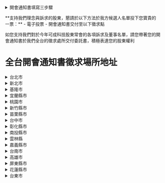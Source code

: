 <div className='container mx-auto p-4 [&_summary]:my-4 [&_summary]:p-4 [&_summary]:cursor-pointer [&_summary]:hover:bg-brand-green/10'>

<details>
  <summary className="border-2 border-[#30a3e6] rounded-4xl animate-bounce">開會通知書填寫三步驟</summary>
  
![](/images/instruction.jpg)
</details>

<p className='text-2xl my-4'>
**支持我們理念與訴求的股東，懇請於以下方法於我方候選人名單投下您寶貴的一票：**
- 電子投票
- 開會通知書交付至以下徵求點

如您支持我們對於今年可成科技股東常會的各項訴求及董事名單，請您帶著您的開會通知書於我們全台的徵求處所交付委託書，積極表達您的股東權利
</p>


# 全台開會通知書徵求場所地址

<details>
  <summary>台北市</summary>

| 徵求場所地址                                                       | 電話          |
| ------------------------------------------------------------------|-------------|
| 台北市中正區博愛路 80 號 B1                                        | (02)2388-8750 |
| 台北市中正區重慶南路一段 10 號 1 樓                                | 0966-136-379  |
| 台北市中正區重慶南路一段 13 號(胡椒餅隔壁彩券行內)                 | (02)2375-3556 |
| 台北市中正區重慶南路一段 18 號（日野苑飯店旁邊）                   | (02)2351-6733 |
| 台北市中正區重慶南路三段 111 號 1 樓（欣泰廚具）                   | (02)2365-6701 |
| 台北市中正區南昌路一段 31 巷 16 號（南門市場後）                   | (02)2351-6733 |
| 台北市中正區武昌街一段 2 之 1 號 1 樓                              | 0980-137-002  |
| 台北市中正區武昌街一段 8 號                                        | (02)8972-5568 |
| 台北市中正區武昌街一段 16 巷 10 號 1 樓&2 樓之 1                   | (02)2311-1376 |
| 台北市中正區館前路 6 號 12 樓之 8（捷運台北車站新光三越出口）      | (02)2331-2141 |
| 台北市中正區懷寧街 42 之 1 號 1 樓（心泰軟異國料理便當）           | (02)2331-6372 |
| 台北市中正區懷寧街 74 號                                           | (02)8972-5210 |
| 台北市中正區懷寧街 74 號(中國信託旁邊)                             | 0978-003-540  |
| 台北市中正區懷寧街 76 號 1 樓(壹咖啡彩券行)                        | 0980-137-003  |
| 台北市中正區中華路二段 301 巷 4 號(黃豆家豆花店旁邊)               | (02)2339-1391 |
| 台北市中正區寧波東街 22-1 號(早香早餐吧)                           | (02)2322-5364 |
| 台北市中正區新生南路一段 138 之 1 號                               | (02)2740-8229 |
| 台北市萬華區大理街 22 號(捷運龍山寺站 3 號出口對面)                | (02)2336-3999 |
| 台北市萬華區東園街 68-1 號 2 樓(由 66 巷 2 弄進入)                 | (02)2307-1773 |
| 台北市大同區重慶北路三段 281 號（金旺來彩劵行）                    | (02)2595-6189 |
| 台北市大同區重慶北路三段 296 巷 16 號                              | (02)2552-8400 |
| 台北市大同區南京西路 163 號 1 樓 97 室                             | (02)2555-7396 |
| 台北市大同區延平北路二段 96 號（華銀警衛室）                       | (02)2555-7396 |
| 台北市大同區延平北路二段 109 號（優達刻印配鑰）                    | (02)2556-3138 |
| 台北市大同區承德路三段 206 之 2 號（承三 208 巷口）                | (02)2595-6189 |
| 台北市大同區承德路三段 231 號(彩券行)                              | (02)2592-6278 |
| 台北市中山區建國北路一段 96 號                                     | 0972-891-240  |
| 台北市中山區合江街 123 號-久振堂香舖(錦州民權中間)                 | (02)2505-2215 |
| 台北市中山區合江街 188 巷 2 號 1 樓                                | (02)2506-2926 |
| 台北市中山區農安街 109 號 1 樓(中原街口)                           | 0955-480-000  |
| 台北市中山區吉林路 144 巷 10 號 2 樓                               | (02)2563-5077 |
| 台北市中山區吉林路 376 號（教堂旁彩券行）                          | (02)2535-0758 |
| 台北市中山區吉林路 426 號                                          | (02)2597-1040 |
| 台北市中山區松江路 108 巷 29 號 1 樓（欣大文具店）                 | (02)2542-6127 |
| 台北市中山區松江路 123 巷 8 號 2 樓（南京東路口）                  | (02)2501-5528 |
| 台北市中山區龍江路 155 巷 6 號 1 樓（長春路口）                    | (02)2718-0952 |
| 台北市中山區民生東路二段 148 號 Toffee 服飾(松江路口,路易莎旁)     | (02)2542-9368 |
| 台北市松山區民生東路四段 80 巷 5 號                                | (02)2547-3039 |
| 台北市松山區三民路 136 巷 12 號 1 樓                               | (02)2762-5690 |
| 台北市松山區延吉街 12 號 1 樓（吉仁鎖店）                          | (02)2578-0782 |
| 台北市松山區東興路 5 號 1 樓(統一證正對面)                         | 0958-327-999  |
| 台北市大安區信義路二段 98 號(彩券行)                               | (02)2358-1861 |
| 台北市大安區延吉街 135 之 2 號 7 樓（忠孝東路口）                  | (02)2778-3412 |
| 台北市大安區延吉街 153-4 號                                        | (02)8771-3691 |
| 台北市大安區光復南路 578 號 2 樓之 1(信義路口永和豆漿旁)           | 0916-563-248  |
| 台北市大安區復興南路一段 321 號 1 樓 A17 室（捷運大安站 6 號出口） | (02)2501-5529 |
| 台北市大安區敦化南路二段 11 巷 22 號（敦南信義路口）               | (02)2706-388  | 9   |
| 台北市大安區敦化南路二段 81 巷 45 弄 27 號                         | (02)2701-6245 |
| 台北市大安區泰順街 46-1 號(奇威藥局)                               | (02)2365-1110 |
| 台北市大安區永康街 2 巷 4 號(手機殼專賣)                           | 0933-225-092  |
| 台北市大安區新生南路一段 149-11 號 1 樓(彩券行)                    | (02)2705-8885 |
| 台北市大安區瑞安街 230 號                                          | (02)2708-6046 |
| 台北市大安區和平東路三段 228 巷 34 號(彩券行)                      | (02)8732-5595 |
| 台北市大安區通化街 13 號                                           | 02)2709-8668  |
| 台北市信義區虎林街 100 巷 17 號 1 樓                               | (02)2753-5992 |
| 台北巿信義區永吉路 180 巷 14 號(鴻睿商行)                          | (02)2763-2710 |
| 台北市信義區永吉路 278 巷 27 弄 32 號 1 樓(永吉市場旁)             | (02)8787-5802 |
| 台北市信義區松山路 627-1 號(登寶眼鏡行,福德松山路口)               | (02)2727-4788 |
| 台北市士林區承德路四段 10 巷 57 號                                 | 0932-135-683  |
| 台北市士林區文林路 173 號(大北路口彩券行)                          | (02)2881-7777 |
| 台北市士林區中正路 403 號(彩券行)                                  | (02)2883-3637 |
| 台北市士林區德行東路 92 號（檳榔店內-忠誠牛肉麵旁）                | (02)2828-2007 |
| 台北市士林區德行東路 95 號(芝加哥數位影像)                         | (02)2838-2572 |
| 台北市北投區致遠一路二段 117 號 1 樓（彩劵行-陽信銀旁）            | (02)2827-9151 |
| 台北市北投區致遠二路 116 號(僑王機車行)                            | (02)2820-5708 |
| 台北市北投區明德路 152 號(彩券行)                                  | (02)2828-0169 |
| 台北市北投區裕民六路 90 巷 1 弄 20 號(近石牌捷運富邦證券後)        | (02)2827-3035 |
| 台北市北投區中央北路一段 145 號(彩券行)                            | (02)2897-4747 |
| 台北市北投區大興街 23 巷 4 號(全聯福利後面)                        | (02)2895-6645 |
| 台北市內湖區成功路四段 61 巷 32 弄 14 號 1 樓（冠博未上市）        | (02)8792-9175 |
| 台北市內湖區環山路一段 63 號                                       | (02)2798-5827 |
| 台北市內湖區金湖路 2 號(近捷運內湖站 2 號出口)                     | (02)2791-8777 |
| 台北市內湖區康寧路一段 141 號(台灣彩券)                            | (02)2793-3277 |
| 台北市南港區八德路四段 909 號 1 樓(貓狗 909)                       | 0975-756-871  |
| 台北市南港區福德街 311 號（伊美自助洗衣店）                        | (02)2786-7680 |
| 台北市文山區羅斯福路六段 268 號 1 樓（順明眼鏡行）                 | (02)2931-1663 |
| 台北市文山區興隆路一段 65 號 1 樓（798 羊肉）                      | (02)2933-0571 |
| 台北市文山區景明街 1 號(興隆路一段 138 號 OK 便利商店旁)           | (02)2935-5555 |

</details>

<details>
  <summary>新北市</summary>

| 徵求場所地址                                                       | 電話          |
| ------------------------------------------------------------------|-------------|
|新北市淡水區中山路95巷18號1樓 | (02)2620-4121
|新北市汐止區康寧街414號1樓（宥鈞安全帽） | (02)2695-3448
|新北市土城區中央路二段50巷16弄1號1樓（日月光對面巷子內） | (02)2273-0628
|新北市土城區學府路一段98巷24號（廣福派出所對面巷子） | (02)2262-0589
|新北市土城區青雲路176號1樓(名田水電行) | (02)2262-3556
|新北市土城區裕生路83巷21號(樂利國小旁) | (02)2265-5723
|新北市板橋區文化路一段188巷7 弄40號（油庫市場內） | (02)2257-2976
|新北市板橋區五權街65巷10號（五權公園口） | (02)2954-4325
|新北市板橋區東門街30之2號1樓之2（府中1號出口） | (02)2956-2019
|新北市板橋區長安街138巷1-1號(海山高中部後面，學盟補習班旁) | (02)2963-7878
|新北市新店區中正路187之1號(南記鎖匙刻印行) | (02)2913-3480
|新北市新店區中正路247巷4弄2號（OK超商巷內） | (02)2916-0308
|新北市新店區中正路380號(永利機車行、耕莘醫院旁) | (02)2218-4748
|新北市永和區得和路373巷31弄11號1樓（原永元路） | (02)2920-8426
|新北市永和區中正路653號（和欣機車行） | (02)2920-8426
|新北市永和區中和路591號(金鴻興鐘錶行) | (02)2927-0606
|新北市中和區泰和街32號1樓（品宏機車行） | (02)2231-1618
|新北市中和區連城路348號（天下武裝） | (02)2231-1618
|新北市中和區景平路425號 | (02)2246-5010
|新北市中和區景安路35號1樓(無患子環保洗衣店) | (02)2949-3528
|新北市新莊區公園一路70巷2號（阿耀的店旁巷） | (02)2993-1020
|新北市新莊區新泰路225巷8號1樓（品皇咖啡） | (02)2992-9523
|新北市新莊區新泰路225巷23弄12號(台北富邦銀行隔壁巷弄內) | (02)2992-4784
|新北市新莊區中港路288巷70號 | 0971-797-298
|新北市樹林區保安二街19號（國清電器） | (02)2681-3471
|新北市樹林區中山路1段205號(小馬租車) | 0932-921-357
|新北市三峽區民生街154號B19(民生花坊旁) | 0970-476-060
|新北市三峽區復興路42巷3號1樓 | 0963-081-570
|新北市鶯歌區中正一路93號（全國寢具行） | (02)2677-2049
|新北市鶯歌區建國路57號（山姆幼兒園對面） | 0958-168-266
|新北市三重區安樂街46號（正義北路247號全家旁巷內） | (02)2980-4817
|新北市三重區集美街23號（龍佳照相館） | (02)2978-8331
|新北市三重區重陽路一段118號(春米早午餐店)稅捐處正對面 | (02)2982-4289
|新北市三重區文化北路226巷46號1樓（正義北路八方雲集後） | (02)2982-4608
|新北市蘆洲區中山二路36巷31號 1樓（雜貨店） | (02)2285-0627
|新北市蘆洲區中正路185巷76號(中古電視維修買賣) | (02)2848-8984
</details>

<details>
  <summary>基隆市</summary>

| 徵求場所地址                                                       | 電話          |
| ------------------------------------------------------------------|-------------|
|基隆市仁愛區愛三路87號4樓之15（仁愛眼鏡4樓） | (02)2425-7224|
|基隆市仁愛區孝二路29巷9號1樓 | (02)24250062|
|基隆市信義區東信路246號(A.D HAIR) | (02)2466-0233|
|基隆市七堵區光明路17號 | (02)2456-6009|
|基隆市七堵區福一街214號(綜合鞋店) | 0915-530-630|
</details>

<details>
  <summary>宜蘭縣市</summary>

| 徵求場所地址                                                       | 電話          |
| ------------------------------------------------------------------|-------------|
|宜蘭縣羅東鎮博愛路14號 | (03)955-0661|
|宜蘭縣羅東鎮林森路111號(諾貝爾麵包店後面) | 0928-740-835|
|宜蘭縣宜蘭市農權路180號(晨昇早點斜對面) | 0905-301-645|
|宜蘭縣宜蘭市武營街84號 | 0958-616-137|
</details>

<details>
  <summary>桃園市</summary>

| 徵求場所地址                                                       | 電話          |
| ------------------------------------------------------------------|-------------|
|桃園市中壢區中台路15號（近中壢監理站、圖書館、路易莎） | (03)426-0715|
|桃園市中壢區民權路214號(萬利市場對面7-11巷口進入) | (03)494-9706|
|桃園市中壢區環北路577號(中華六福茶具百貨) | (03)462-3043|
|桃園市中壢區永福路987號(嘉又專業鎖店) | (03)463-1822|
|桃園市桃園區愛八街15號（麵包同話後方） | (03)335-7025|
|桃園市桃園區中山東路199號(青溪國中對面) | (03)331-8844|
|桃園市桃園區國聖一街191號(愛買後面，宏昌13街國聖一街交叉口) | 0965-355-336|
|桃園市八德區和平路170號(全順汽車修理廠) | 0965-355-336|
|桃園市八德區東勇街69巷21號（屈臣氏義勇店後巷） | (03)367-1202|
|桃園市楊梅區新成路120號（永成自行車行） | (03)475-6783|
|桃園市龍潭區龍青路3號-刻印行(台灣銀行對面) | (03)480-1964|
|桃園市蘆竹區奉化路54號 | 0936-584-639|

</details>

<details>
  <summary>新竹縣市</summary>

| 徵求場所地址                                                       | 電話          |
| ------------------------------------------------------------------|-------------|
|新竹市北大路305巷8號（國泰世華旁巷） | (03)523-7681|
|新竹市北區和福街3號(北大路鬍鬚張旁邊巷子) | (03)523-6082|
|新竹市東區西大路97巷8號(牛肉麵巷內) | (03)526-8892|
|新竹市東區光復路一段329巷6號(家樂福旁巷內) | (03)579-8131|
|新竹市光復路一段278號（元大、台新金對面） | 0987-519-892|
|新竹縣竹北市博愛街379號(博愛街郵局對面) | (03)555-5276|
|新竹縣竹北市民權街18號（寶寶園生活百貨） | (03)551-4141|
|新竹縣湖口鄉中正路一段143號(君育手工藝行) | (03)590-6019|
|新竹縣新豐鄉忠孝路33號(P8精品服飾) | 0980-705-116|
|新竹縣新埔鎮中正路546號(新生照相館) | (03)588-3028|
|新竹縣關西鎮南京路31號(薰衣草服飾) | (03)587-9551|
|新竹縣竹東鎮中正路7號 | (03)594-2471|
|新竹縣竹東鎮中興路三段291號 | 0955-904-166|

</details>

<details>
  <summary>苗栗縣市</summary>

| 徵求場所地址                                                       | 電話          |
| ------------------------------------------------------------------|-------------|
|苗栗縣竹南鎮龍泉街33號 | 0921-480-228|
|苗栗縣頭份市維新路35號（竹南南地下道全家福鞋店正對面） | (037)627-163|
|苗栗市忠孝路196號（三言兩語簡餐店） | (037)362-196|
|苗栗市福星里10鄰福園街72號1樓(靠近北平四海小館旁) | (037)276-045|
|苗栗市中正路429號(黃明玲皮膚科對面) | 0905-334-770|

</details>

<details>
  <summary>台中市</summary>

| 徵求場所地址                                                       | 電話          |
| ------------------------------------------------------------------|-------------|
|台中市南區正義街133巷2之1號（劉永洲） | (04)2287-2837|
|台中市南區高工路56號（利百加健康屋） | (04)2265-9940|
|台中市西區金山路49之5號 | (04)2372-4785|
|台中市西區五權五街180號(蒙娜麗莎,近忠明南路口) | (04)2376-9885|
|台中市北區太平路217號（正美洗衣店） | (04)2201-4514|
|台中市北區英才路184號1樓-陳素菡(大麵羹斜對面) | (04)2203-9343|
|台中市北屯區崇德二路二段82號 | (04)2247-6687|
|台中市北屯區祥順五街102號 | 0928-630-921|
|台中市西屯區黎明路三段487號（東帝視障按摩養生館） | (04)2707-0056|
|台中市南屯區大英街318號1樓(永春不動產) | (04)2320-1378|
|台中市南屯區南屯路二段116號（匯芳書局） | (04)2471-5092|
|台中市西屯區福上巷327號(近文華路) | (04)2452-1306|
|台中市太平區成功東路255號（建興路口） | (04)2277-1106|
|台中市太平區中興東路30號（新民書局） | (04)2277-1801|
|台中市太平區中興東路32號(窗簾專賣店) | (04)2275-4916|
|台中市大里區中興路二段396-2號(美達行) | (04)2485-1222|
|台中市大里區德芳路二段27號（享宸養生館） | (04)2407-3827|
|台中市大里區永興路116號（沛琪洗衣店） | (04)2482-4992|
|台中市霧峰區中正路788之1號（沅寶王彩券行） | (04)2339-3800|
|台中市烏日區中華路562號（宏仁汽車材料） | (04)2338-4175|
|台中市豐原區豐陽路3號（7-11對面） | (04)2524-2955|
|台中市豐原區豐西里14鄰忠孝街79巷40號 | 0981-773-228|
|台中市龍井區觀光路135巷68號 | (04)2635-7570|
|台中市清水區光華路43巷2號 | (04)2622-0217|
|台中市大甲區大甲街23號 | 0983-682-764|
|台中市大甲區青年路33之1號 | (04)2681-6841|
|台中市大雅區民生路一段133巷21號(國泰世華銀巷子進入) | (04)2560-3566|
|台中市沙鹿區鎮南路二段279號(松邦文具) | (04)2635-6360|

</details>

<details>
  <summary>彰化縣市</summary>

| 徵求場所地址                                                       | 電話          |
| ------------------------------------------------------------------|-------------|
|彰化市中正路二段560巷22號（彰安國中旁巷內） | (04)722-4669|
|彰化市中山路二段885-2號1樓(金伍翔鋁門窗) | (04)720-1027|
|彰化市三民路237巷57號 | (04)729-9815|
|彰化縣鹿港鎮三民路260號 | (04)777-2715|
|彰化縣鹿港鎮永安二路120巷3號(鹿港至誠慈善會巷子內) | 0928-017-984|
|彰化縣員林市中山南路191巷6號（原址188號對面巷第3間） | (04)835-0257|
|彰化縣員林市大仁街1號(大同路二段全家便利商店斜對面) | (04)834-4546|
|彰化縣和美鎮中興路2段21號 | (04)755-5821|
|彰化縣伸港鄉中興路一段301號(國品電信企業) | 0933-599-998|
|彰化縣永靖鄉瑚璉路147號（萱滷味） | 0939-668-076|
|彰化縣田中鎮中山街335巷28號（謝英代書） | (04)874-2818|
|彰化縣田中鎮員集路二段418號(建興五金行) | (04)874-2611|
|彰化縣北斗鎮中山路一段266號（萬八火鍋斜對面） | 0926-901-746|
|彰化縣北斗鎮文苑東路77號(金寶山五金大賣場)藝林書局旁 | (04)888-0606|
|彰化縣溪湖鎮彰水路三段375號(道安醫院斜對面) | (04)882-9988|
|彰化縣二林鎮儒林路二段358號(久鎰百貨行) | (04)896-0103|

</details>

<details>
  <summary>南投縣市</summary>

| 徵求場所地址                                                       | 電話          |
| ------------------------------------------------------------------|-------------|
|南投市民族路215號（廣元藥局旁） | 0988-217-969|
|南投市中興路74巷6號（文和煙酒巷內） | 0928-316-741|
|南投市彰南路一段1078號(南投國小對面) | (049)222-2366|
|南投縣草屯鎮炎峰街3之7號（土銀斜對面） | (049)232-7456|
|南投縣草屯鎮和興街25號(草屯形象商圈) | (049)230-2225|
|南投縣竹山鎮建國二路98號(阿樹米行) | (049)263-0350|

</details>

<details>
  <summary>雲林縣</summary>

| 徵求場所地址                                                       | 電話          |
| ------------------------------------------------------------------|-------------|
|雲林縣北港鎮文化路148號（永利牛排館） | 0921-700-416|
|雲林縣斗南鎮順安街133號（順益單車） | (05)596-3540|
|雲林縣虎尾鎮林森路二段23-1號（龍之海唱片行） | (05)633-8311|
|雲林縣斗六市九如街4號（圓拉麵） | (05)533-6202|
|雲林縣斗六市城頂街62-2號(明志動物醫院) | 0910-544-688|
|雲林縣西螺鎮平和路162號（新德記-野爵客） | (05)586-8886|

</details>

<details>
  <summary>嘉義縣市</summary>

| 徵求場所地址                                                       | 電話          |
| ------------------------------------------------------------------|-------------|
|嘉義市忠義街68號（蘭井街與光彩街中間） | (05)222-3203|
|嘉義市東區成仁街273之2號(靠近林森西路) | (05)276-6189|
|嘉義市西區忠義街123號(近中山路口第三家) | (05)222-2705|
|嘉義縣民雄鄉保生街32號 | (05)226-2722|
|嘉義縣民雄鄉福樂村埤角342號(嘉鴻書局) | (05)2219-989|
|嘉義縣民雄鄉福樂村埤角7號（google搜尋:埤角股東會紀念品） | 0932-961-980|
|嘉義縣水上鄉進學街19巷23號 | (05)268-5486|

</details>

<details>
  <summary>台南市</summary>

| 徵求場所地址                                                       | 電話          |
| ------------------------------------------------------------------|-------------|
|台南市中西區友愛東街15號（萬川餅店旁） | (06)228-6026|
|台南市中西區西門路二段407號1樓（舊大舞台對面） | (06)221-8925|
|台南市中西區民族路三段56號 | (06)221-1820|
|台南市中西區民生路二段272號(富邦大樓正對面) | (06)223-3958|
|台南市東區大同路一段45巷5號(東門圓環旁) | (06)214-1371|
|台南市東區仁和路84-3號(弘鼎文具店) | (06)260-6319|
|台南市東區小東路360號((國泰世華銀行正對面)) | (06)208-9267|
|台南市東區崇善路232巷17弄2號 | (06)260-3856|
|台南市東區裕農路647號（裕農安安藥局） | (06)208-5939|
|台南市北區公園路128號（好鄰居藥局） | (06)221-9015|
|台南市北區公園路128號2樓之9 | (06)221-9015|
|台南市安平區永華三街71號（茗茶作茶飲店） | (06)298-8703|
|台南市永康區復興路295號（廣大電器） | (06)313-8475|
|台南市永康區大灣路352號（雨田通訊行） | (06)271-7120|
|台南市永康區華興街104號1樓(華興理髮廳) | (06)312-0498|
|台南市永康區永康街97號 | (06)233-0877|
|台南市佳里區平等街119號(新光大樓旁) | (06)723-1560|
|台南市佳里區和平街1號 | (06)723-6975|
|台南市歸仁區中山路一段551號（燿瀅3C行動館） | (06)330-1065|
|台南市新營區永安街3之1號 （近交通台） | (06)635-0786|
|台南市新營區博愛街56-2號 | 0911-219-885|
|台南市新營區三民路128號(博大書局) | (06)632-6865|

</details>

<details>
  <summary>高雄市</summary>

| 徵求場所地址                                                       | 電話          |
| ------------------------------------------------------------------|-------------|
|高雄市前金區六合二路228號（市議會後面） | (07)201-4827|
|高雄市前金區自強一路100號(七賢二路口-櫻花廚具) | (07)211-1234|
|高雄市苓雅區正大路27號（輔仁路口轉入） | (07)723-1100|
|高雄市苓雅區青年一路163號之2（國民市場門口德興軒文具行） | (07)333-5635|
|高雄市苓雅區光華一路148-65號（義美食品旁天龍戶外） | (07)716-3735|
|高雄市新興區中正三路98號1樓（搜尋:高雄全通中正店） | (07)237-9898|
|高雄市新興區南台路45號（中正、南台路三信合作社對面） | (07)282-2088|
|高雄市三民區建興路192號（櫻花廚具） | (07)384-9900|
|高雄市三民區重慶街46號(後火車站中國信託後方) | (07)311-8641|
|高雄市三民區澄和路58巷16號 | 0929-043-518|
|高雄市三民區鼎泰街220號(全聯附近) | (07)-342-0508|
|高雄市小港區桂陽路259號(7-11旁，近桂林國小) | (07)793-1460|
|高雄市小港區華山路128之5號（華山國小旁櫻花廚具） | (07)806-4070|
|高雄市左營區海德路41號 | (07)582-1886|
|高雄市左營區立信路221號 | (07)556-0952|
|高雄市左營區自由二路410號(新葳美髮美容百貨) | (07)558-6399|
|高雄市仁武區仁新巷57號（成功文具行） | (07)371-1885|
|高雄市仁武區仁雄路13-22號（永順鎖印行全真中醫旁） | (07)373-7788|
|高雄市鹽埕區安石街39號(大仁市場後方) | (07)532-0447|
|高雄市鼓山區伊犁街31號(近九如國小) | (07)521-6315|
|高雄市前鎮區一心二路50號(華南銀行對面) | 0955-145705|
|高雄市鳳山區五甲二路241號（中華電信對面正大興安全帽） | (07)722-9124|
|高雄市鳳山區自強一路221號（多那之咖啡五甲店隔壁） | (07)831-2170|
|高雄市鳳山區中華街3-3號(高雄捷運鳳山站2號出口) | (07)741-4591|
|高雄市鳳山區光復路二段257號 | (07)799-1473|
|高雄市鳳山區凱旋路215號(聯邦銀行正對面) | (07)765-6657|
|高雄市鳳山區三誠路13號(近五甲廟、福誠高中) | (07)823-0388|
|高雄市鳳山區文化西路17-7號（文化西路轉入） | (07)777-8800|
|高雄市鳳山區維新路97-1號（馬光中醫斜對面） | (07)741-1762|
|高雄市大寮區鳳屏一路458號（潔盈美容美髮材料行） | (07)703-3872|
|高雄市大寮區鳳林三路793號(近黃昏市場) | (07)782-5356|
|高雄市林園區仁愛里文聖街128巷16號 | (07)642-1754|
|高雄市林園區仁愛路216巷2號（快樂髮廊） | (07)641-4400|
|高雄市楠梓區後昌路837巷51號1樓(全聯福利中心斜對面) | (07)360-5953|
|高雄市楠梓區土庫路15號(台糖量販斜對面) | (07)351-8476|
|高雄市岡山區公園東路124號 | (07)623-6250|

</details>

<details>
  <summary>屏東縣市</summary>

| 徵求場所地址                                                       | 電話          |
| ------------------------------------------------------------------|-------------|
|屏東市中正路131號（秀波股務） | (08)765-7277|
|屏東市自由路765號(國民餐廳對面) | 0986-803-018|
|屏東市復興路205號 | 0986-803-018|
|屏東縣潮州鎮延平路136號（國泰大樓旁） | (08)789-0748|

</details>

<details>
  <summary>花蓮縣市</summary>

| 徵求場所地址                                                       | 電話          |
| ------------------------------------------------------------------|-------------|
|花蓮市福建街199號 | (08)833-1010|
|花蓮縣吉安鄉自強路449號1樓(建宏電器行) | (038)567-001|
|花蓮縣玉里鎮中正路90號 | (038)886-922|

</details>

<details>
  <summary>台東市</summary>

| 徵求場所地址                                                       | 電話          |
| ------------------------------------------------------------------|-------------|
|台東市新生路331號 | (089)351-883|
|台東市新生路456號 | 	(089)323-009|

</details>

</div>
